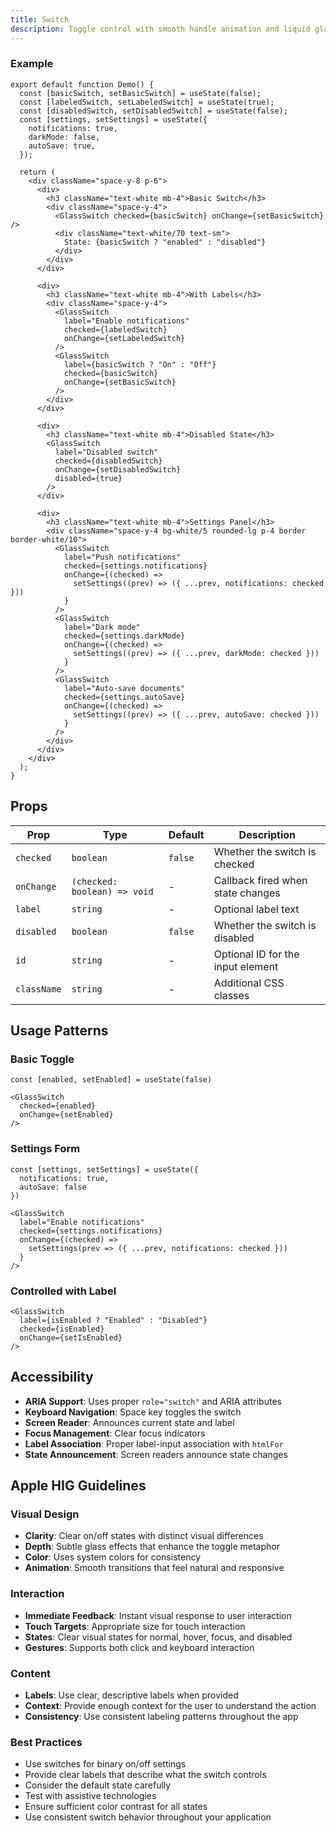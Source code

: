 ```yaml
---
title: Switch
description: Toggle control with smooth handle animation and liquid glass styling.
---
```


### Example

```tsx
export default function Demo() {
  const [basicSwitch, setBasicSwitch] = useState(false);
  const [labeledSwitch, setLabeledSwitch] = useState(true);
  const [disabledSwitch, setDisabledSwitch] = useState(false);
  const [settings, setSettings] = useState({
    notifications: true,
    darkMode: false,
    autoSave: true,
  });

  return (
    <div className="space-y-8 p-6">
      <div>
        <h3 className="text-white mb-4">Basic Switch</h3>
        <div className="space-y-4">
          <GlassSwitch checked={basicSwitch} onChange={setBasicSwitch} />
          <div className="text-white/70 text-sm">
            State: {basicSwitch ? "enabled" : "disabled"}
          </div>
        </div>
      </div>

      <div>
        <h3 className="text-white mb-4">With Labels</h3>
        <div className="space-y-4">
          <GlassSwitch
            label="Enable notifications"
            checked={labeledSwitch}
            onChange={setLabeledSwitch}
          />
          <GlassSwitch
            label={basicSwitch ? "On" : "Off"}
            checked={basicSwitch}
            onChange={setBasicSwitch}
          />
        </div>
      </div>

      <div>
        <h3 className="text-white mb-4">Disabled State</h3>
        <GlassSwitch
          label="Disabled switch"
          checked={disabledSwitch}
          onChange={setDisabledSwitch}
          disabled={true}
        />
      </div>

      <div>
        <h3 className="text-white mb-4">Settings Panel</h3>
        <div className="space-y-4 bg-white/5 rounded-lg p-4 border border-white/10">
          <GlassSwitch
            label="Push notifications"
            checked={settings.notifications}
            onChange={(checked) =>
              setSettings((prev) => ({ ...prev, notifications: checked }))
            }
          />
          <GlassSwitch
            label="Dark mode"
            checked={settings.darkMode}
            onChange={(checked) =>
              setSettings((prev) => ({ ...prev, darkMode: checked }))
            }
          />
          <GlassSwitch
            label="Auto-save documents"
            checked={settings.autoSave}
            onChange={(checked) =>
              setSettings((prev) => ({ ...prev, autoSave: checked }))
            }
          />
        </div>
      </div>
    </div>
  );
}
```

## Props

| Prop        | Type                         | Default | Description                       |
| ----------- | ---------------------------- | ------- | --------------------------------- |
| `checked`   | `boolean`                    | `false` | Whether the switch is checked     |
| `onChange`  | `(checked: boolean) => void` | -       | Callback fired when state changes |
| `label`     | `string`                     | -       | Optional label text               |
| `disabled`  | `boolean`                    | `false` | Whether the switch is disabled    |
| `id`        | `string`                     | -       | Optional ID for the input element |
| `className` | `string`                     | -       | Additional CSS classes            |

## Usage Patterns

### Basic Toggle

```tsx
const [enabled, setEnabled] = useState(false)

<GlassSwitch
  checked={enabled}
  onChange={setEnabled}
/>
```

### Settings Form

```tsx
const [settings, setSettings] = useState({
  notifications: true,
  autoSave: false
})

<GlassSwitch
  label="Enable notifications"
  checked={settings.notifications}
  onChange={(checked) =>
    setSettings(prev => ({ ...prev, notifications: checked }))
  }
/>
```

### Controlled with Label

```tsx
<GlassSwitch
  label={isEnabled ? "Enabled" : "Disabled"}
  checked={isEnabled}
  onChange={setIsEnabled}
/>
```

## Accessibility

- **ARIA Support**: Uses proper `role="switch"` and ARIA attributes
- **Keyboard Navigation**: Space key toggles the switch
- **Screen Reader**: Announces current state and label
- **Focus Management**: Clear focus indicators
- **Label Association**: Proper label-input association with `htmlFor`
- **State Announcement**: Screen readers announce state changes

## Apple HIG Guidelines

### Visual Design

- **Clarity**: Clear on/off states with distinct visual differences
- **Depth**: Subtle glass effects that enhance the toggle metaphor
- **Color**: Uses system colors for consistency
- **Animation**: Smooth transitions that feel natural and responsive

### Interaction

- **Immediate Feedback**: Instant visual response to user interaction
- **Touch Targets**: Appropriate size for touch interaction
- **States**: Clear visual states for normal, hover, focus, and disabled
- **Gestures**: Supports both click and keyboard interaction

### Content

- **Labels**: Use clear, descriptive labels when provided
- **Context**: Provide enough context for the user to understand the action
- **Consistency**: Use consistent labeling patterns throughout the app

### Best Practices

- Use switches for binary on/off settings
- Provide clear labels that describe what the switch controls
- Consider the default state carefully
- Test with assistive technologies
- Ensure sufficient color contrast for all states
- Use consistent switch behavior throughout your application


<!-- STATIC_PREVIEW:switch:start -->
<div id="liquidify-static-switch-preview">
  <style>

  </style>
  <div class="canvas">
</div>
<!-- STATIC_PREVIEW:switch:end -->
